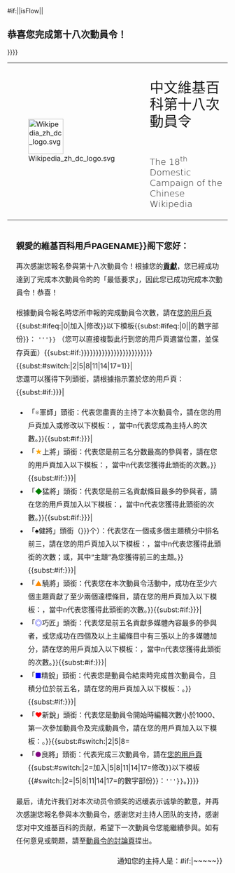 {{{{{|safesubst:}}}#if:{{{massmessage|}}}||{{{{{|safesubst:}}}isFlow||
==恭喜您完成第十八次動員令！==
}}}}
<div>
<div>
{|
|rowspan=2|<div>[[File:Wikipedia zh dc logo.svg|80px]]</div>
|<div style="font-size: 32px; margin-top: 24px;margin-left: 0px; padding-left: 24px; font-family:'Noto Sans CJK TC','Noto Sans CJK SC','Microsoft Jhenghei','Microsoft Yahei',Sans-serif; font-weight:lighter;line-height: 1.2em;">中文維基百科第十八次動員令</div>
|-
|
<div style="font-size: 20px; padding-top: 0px; padding-left:24px; margin-left: 0px; font-family: 'DejaVu Sans','Roboto','Segoe UI', 'Avenir Next',Verdana,Sans-serif; font-weight:lighter; line-height:1.2em;">
The 18<sup>th</sup> Domestic Campaign of the Chinese Wikipedia
</div>
|}
</div>
<div style="padding: 12px; padding-top:12px; padding-left: 20px; font-size: 16px; font-weight: normal; line-height: 30px; ">
<big>'''親愛的維基百科用戶{{{{{|safesubst:}}}PAGENAME}}阁下您好：'''</big>

再次感謝您報名參與第十八次動員令！根據您的[[Wikipedia:動員令/第十八次動員令/個人貢獻/{{<includeonly>subst:</includeonly>BASEPAGENAME}}|'''貢獻''']]，您已經成功達到了完成本次動員令的的「最低要求」，因此您已成功完成本次動員令！恭喜！

根據動員令報名時您所申報的完成動員令次數，請在[[Special:MyPage|您的用戶頁]]{{<includeonly>subst:</includeonly>#ifeq:{{{1|0}}}|0|加入|修改}}以下模板{{<includeonly>subst:</includeonly>#ifeq:{{{1|0}}}|0||的數字部份}}：
<code>{{tl|User 動員令|'''{{<includeonly>subst:</includeonly>#expr:{{{1|0}}}+1}}'''}}</code> （您可以直接複製此行到您的用戶頁適當位置，並保存頁面）{{<includeonly>subst:</includeonly>#if:{{{軍師|{{{军师|}}}}}}{{{上將|{{{上将|}}}}}}{{{猛將|{{{猛将|}}}}}}{{{健將|{{{健将|}}}}}}{{{驍將|{{{骁将|}}}}}}{{{巧匠|{{{巧匠|}}}}}}{{{新銳|{{{新锐|}}}}}}{{{精銳|{{{精锐|}}}}}}{{<includeonly>subst:</includeonly>#switch:{{{1|0}}}|2|5|8|11|14|17=1}}|<br/>

您還可以獲得下列頭銜，請根據指示置於您的用戶頁：
{{<includeonly>subst:</includeonly>#if:{{{軍師|{{{军师|}}}}}}|
* 「<span style="color: #888888;">※</span>軍師」頭銜：代表您盡責的主持了本次動員令，請在您的用戶頁加入或修改以下模板：<code>{{tl|User 軍師|n}}</code>，當中n代表您成為主持人的次數。}}{{<includeonly>subst:</includeonly>#if:{{{上將|{{{上将|}}}}}}|
* 「<span style="color: Orange;">★</span>上將」頭銜：代表您是前三名分数最高的參與者，請在您的用戶頁加入以下模板：<code>{{tl|User 上將|n}}</code>，當中n代表您獲得此頭銜的次數。}}{{<includeonly>subst:</includeonly>#if:{{{猛將|{{{猛将|}}}}}}|
* 「<span style="color: Green;">◆</span>猛將」頭銜：代表您是前三名貢獻條目最多的參與者，請在您的用戶頁加入以下模板：<code>{{tl|User 猛將|n}}</code>，當中n代表您獲得此頭銜的次數。}}{{<includeonly>subst:</includeonly>#if:{{{健將|{{{健将|}}}}}}|
* 「<span style="color: Black;">♠</span>健將」頭銜（{{{健將|{{{健将|}}}}}}个）：代表您在一個或多個主題積分中排名前三，請在您的用戶頁加入以下模板：<code>{{tl|User 健將|n}}</code>，當中n代表您獲得此頭銜的次數；或<code>{{tl|User 健將2|主題}}</code>，其中“主題”為您獲得前三的主題。}}{{<includeonly>subst:</includeonly>#if:{{{驍將|{{{骁将|}}}}}}|
* 「<span style="color: DarkOrange;">▲</span>驍將」頭銜：代表您在本次動員令活動中，成功在至少六個主題貢獻了至少兩個達標條目，請在您的用戶頁加入以下模板：<code>{{tl|User 驍將|n}}</code>，當中n代表您獲得此頭銜的次數。}}{{<includeonly>subst:</includeonly>#if:{{{巧匠|{{{巧匠|}}}}}}|
* 「<span style="color: blue;">◎</span>巧匠」頭銜：代表您是前五名貢獻多媒體內容最多的參與者，或您成功在四個及以上主編條目中有三張以上的多媒體加分，請在您的用戶頁加入以下模板：<code>{{tl|User 巧匠|n}}</code>，當中n代表您獲得此頭銜的次數。}}{{<includeonly>subst:</includeonly>#if:{{{精銳|{{{精锐|}}}}}}|
* 「<span style="color: blue;">■</span>精銳」頭銜：代表您是動員令結束時完成首次動員令，且積分位於前五名，請在您的用戶頁加入以下模板：<code>{{tl|User 精銳}}</code>。}}{{<includeonly>subst:</includeonly>#if:{{{新銳|{{{新锐|}}}}}}|
* 「<span style="color: red;">♥</span>新銳」頭銜：代表您是動員令開始時編輯次數小於1000、第一次參加動員令及完成動員令，請在您的用戶頁加入以下模板：<code>{{tl|User 新銳}}</code>。}}{{<includeonly>subst:</includeonly>#switch:{{{1|0}}}|2|5|8=
* 「<span style="color: Purple;">●</span>良將」頭銜：代表完成三次動員令，請在[[Special:MyPage|您的用戶頁]]{{<includeonly>subst:</includeonly>#switch:{{{1|2}}}|2=加入|5|8|11|14|17=修改}}以下模板{{#switch:{{{1|0}}}|2=|5|8|11|14|17=的數字部份}}：<code>{{tl|User 良将|'''{{<includeonly>subst:</includeonly>#switch:{{{1|2}}}|2=1|5=2|8=3|11=4|14=5|17=6}}'''}}</code>。}}}}

最后，请允许我们对本次动员令颁奖的迟缓表示诚挚的歉意，并再次感謝您報名參與本次動員令，感谢您对主持人团队的支持，感谢您对中文维基百科的贡献，希望下一次動員令您能繼續參與。如有任何意見或問題，請至[[Wikipedia talk:動員令/第十八次動員令|動員令的討論頁]]提出。

<div align="right">通知您的主持人是：{{{sign|~~<includeonly></includeonly>~~}}}{{{{{|safesubst:}}}#if:{{{sign|}}}|~<includeonly></includeonly>~~<includeonly></includeonly>~~}}</div>
</div>
</div>